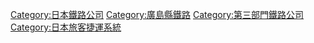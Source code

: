 {{catmore}}
{{Commonscat|Astram Line}}

{{DEFAULTSORT:Hiroshima-Kousoku-Koutsu}}
[[Category:日本鐵路公司|Category:日本鐵路公司]]
[[Category:廣島縣鐵路|Category:廣島縣鐵路]]
[[Category:第三部門鐵路公司|Category:第三部門鐵路公司]]
[[Category:日本旅客捷運系統|Category:日本旅客捷運系統]]